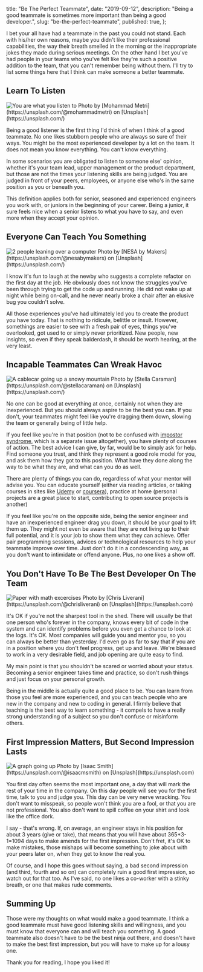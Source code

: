   title: "Be The Perfect Teammate",
  date: "2019-09-12",
  description:
    "Being a good teammate is sometimes more important than being a good developer.",
  slug: "be-the-perfect-teammate",
  published: true,
};


I bet your all have had a teammate in the past you could not stand. Each with his/her own reasons, maybe you didn't like their professional capabilities, the way their breath smelled in the morning or the inappropriate jokes they made during serious meetings. On the other hand I bet you've had people in your teams who you've felt like they're such a positive addition to the team, that you can't remember being without them. I'll try to list some things here that I think can make someone a better teammate.

## Learn To Listen

<Image src={Listen} alt="You are what you listen to" />
Photo by [Mohammad Metri](https://unsplash.com/@mohammadmetri) on [Unsplash](https://unsplash.com/)

Being a good listener is the first thing I'd think of when I think of a good teammate. No one likes stubborn people who are always so sure of their ways. You might be the most experienced developer by a lot on the team. It does not mean you know everything. You can't know everything.

In some scenarios you are obligated to listen to someone else' opinion, whether it's your team lead, upper management or the product department, but those are not the times your listening skills are being judged. You are judged in front of your peers, employees, or anyone else who's in the same position as you or beneath you.

This definition applies both for senior, seasoned and experienced engineers you work with, or juniors in the beginning of your career. Being a junior, it sure feels nice when a senior listens to what you have to say, and even more when they accept your opinion.

## Everyone Can Teach You Something

<Image src={Teach} alt="2 people leaning over a computer" />
Photo by [NESA by Makers](https://unsplash.com/@nesabymakers) on [Unsplash](https://unsplash.com/)

I know it's fun to laugh at the newby who suggests a complete refactor on the first day at the job. He obviously does not know the struggles you've been through trying to get the code up and running. He did not wake up at night while being on-call, and he never nearly broke a chair after an elusive bug you couldn't solve.

All those experiences you've had ultimately led you to create the product you have today. That is nothing to ridicule, belittle or insult. However, somethings are easier to see with a fresh pair of eyes, things you've overlooked, got used to or simply never prioritized. New people, new insights, so even if they speak balderdash, it should be worth hearing, at the very least.

## Incapable Teammates Can Wreak Havoc

<Image src={Lift} alt="A cablecar going up a snowy mountain" />
Photo by [Stella Caraman](https://unsplash.com/@stellacaraman) on [Unsplash](https://unsplash.com/)

No one can be good at everything at once, certainly not when they are inexperienced. But you should always aspire to be the best you can. If you don't, your teammates might feel like you're dragging them down, slowing the team or generally being of little help.

If you feel like you're in that position (not to be confused with [impostor syndrome](https://en.wikipedia.org/wiki/Impostor_syndrome), which is a separate issue altogether), you have plenty of courses of action. The best advice I can give, by far, would be to simply ask for help. Find someone you trust, and think they represent a good role model for you, and ask them how they got to this position. What have they done along the way to be what they are, and what can you do as well.

There are plenty of things you can do, regardless of what your mentor will advise you. You can educate yourself (either via reading articles, or taking courses in sites like [Udemy](https://www.udemy.com) or [coursera](https://www.coursera.org)), practice at home (personal projects are a great place to start, contributing to open source projects is another)

If you feel like you're on the opposite side, being the senior engineer and have an inexperienced engineer drag you down, it should be your goal to lift them up. They might not even be aware that they are not living up to their full potential, and it is your job to show them what they can achieve. Offer pair programming sessions, advices or technological resources to help your teammate improve over time. Just don't do it in a condescending way, as you don't want to intimidate or offend anyone. Plus, no one likes a show off.

## You Don't Have To Be The Best Developer On The Team

<Image src={Text} alt="Paper with math excercises" />
Photo by [Chris Liverani](https://unsplash.com/@chrisliverani) on [Unsplash](https://unsplash.com)

It's OK if you're not the sharpest tool in the shed. There will usually be that one person who's forever in the company, knows every bit of code in the system and can identify problems before you even get a chance to look at the logs. It's OK. Most companies will guide you and mentor you, so you can always be better than yesterday. I'd even go as far to say that if you are in a position where you don't feel progress, get up and leave. We're blessed to work in a very desirable field, and job opening are quite easy to find.

My main point is that you shouldn't be scared or worried about your status. Becoming a senior engineer takes time and practice, so don't rush things and just focus on your personal growth.

Being in the middle is actually quite a good place to be. You can learn from those you feel are more experienced, and you can teach people who are new in the company and new to coding in general. I firmly believe that teaching is the best way to learn something - it compels to have a really strong understanding of a subject so you don't confuse or misinform others.

## First Impression Matters, But Second Impression Lasts

<Image src={Graph} alt="A graph going up" />
Photo by [Isaac Smith](https://unsplash.com/@isaacmsmith) on [Unsplash](https://unsplash.com)

You first day often seems the most important one, a day that will mark the rest of your time in the company. On this day people will see you for the first time, talk to you and judge you. This day can be very nerve wracking. You don't want to misspeak, so people won't think you are a fool, or that you are not professional. You also don't want to spill coffee on your shirt and look like the office dork.

I say - that's wrong. If, on average, an engineer stays in his position for about 3 years (give or take), that means that you will have about 365\*3-1=1094 days to make amends for the first impression. Don't fret, it's OK to make mistakes, those mishaps will become something to joke about with your peers later on, when they get to know the real you.

Of course, and I hope this goes without saying, a bad second impression (and third, fourth and so on) can completely ruin a good first impression, so watch out for that too. As I've said, no one likes a co-worker with a stinky breath, or one that makes rude comments.

## Summing Up

Those were my thoughts on what would make a good teammate. I think a good teammate must have good listening skills and willingness, and you must know that everyone can and will teach you something. A good teammate also doesn't have to be the best ninja out there, and doesn't have to make the best first impression, but you will have to make up for a lousy one.

Thank you for reading, I hope you liked it!
